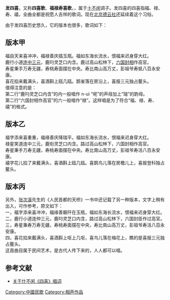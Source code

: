 '''发四喜'''，又称'''四喜歌'''、'''福禄寿喜歌'''，，属于[[十不闲|十不闲]]调子。发四喜的四喜指福、禄、寿、禧，全曲全都是祝愿人吉祥的歌词。现在[[北京|北京]][[德云社|德云社]]还延续着这个习俗。

由于发四喜历史悠久，它的版本也很多，歌词如下：

==版本甲==
福自天来喜冲冲，福禄善庆插玉瓶。福如东海长流水，恨福来迟身穿大红。 <br />
鹿行小道[[连中三元|连中三元]]，鹿叼灵芝口内含。鹿过高山松林下，[[六国封相|六国封相]]作高官。  <br />
寿星秉手万寿无疆，寿桃寿面摆在中央。寿比南山高万丈，彭祖爷寿抵八百永安康。  <br />
喜花掐来戴满头，喜酒斟上瓯几瓯。鹊雀落在房沿上，喜报三元独占鳌头。  <br />

值得注意的是：<br />
第二行“鹿叼灵芝口内含”的内一般唱作 n-ui “呢”的声母加上“瑞”的韵母。<br />
第二行“六国封相作高官”的六一般唱作“禄”。这样唱是为了符合“福、禄、寿、禧”的格式。<br />

==版本乙==
福字添来喜重重，福缘善庆降瑞平。福如东海长流水，恨福来迟身穿大红。 <br />
禄星笑道连中三元，鹿衔灵芝口内含。路过高山松林下，六国封相作高官。 <br />
寿星秉手万寿无疆，寿桃寿面摆在中央。寿比南山高万丈，彭祖爷寿活八百永安康。 <br />
禧字花儿掐了来戴满头，喜酒斟上瓯几瓯。喜鹊鸟儿落在房檐儿上，喜报登科独占鳌头。 <br />

==版本丙==
另外，[[张次溪|张次溪]]先生的《人民首都的天桥》一书中还记载了另一种版本，文字上稍有出入，可作参考，原文如下：<br />

一，福字添来喜冲冲，福缘善磐阡在玉瓶，福如东海长流水，恨福来迟身穿大红。 <br />
二，鹿行小道连仲三元，鹿叼灵芝口内含，路过高山松林下，六国封臣作过高官。 <br />
三，寿星秉寿万寿无疆，寿桃寿面摆在中央，寿比南山高万丈，彭祖爷寿活八百永安康。 <br />
四，喜花掐来戴满头，喜酒斟上呕上几呕，喜鸟儿落在梅花上，瞧的是喜报三元独占鳌头。<br />

这首曲目属于民间艺术，是古代人传下来的，人人都可以唱。

==参考文献==
*[https://web.archive.org/web/20070310124944/http://www.xiangsheng.org/asp/html/2004/04/20040406223900-1.htm 关于什不闲《四喜》唱词]
[[Category:中國民歌|Category:中國民歌]]
[[Category:相声作品|Category:相声作品]]